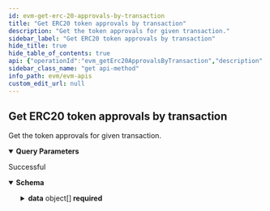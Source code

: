 ```yaml
---
id: evm-get-erc-20-approvals-by-transaction
title: "Get ERC20 token approvals by transaction"
description: "Get the token approvals for given transaction."
sidebar_label: "Get ERC20 token approvals by transaction"
hide_title: true
hide_table_of_contents: true
api: {"operationId":"evm_getErc20ApprovalsByTransaction","description":"Get the token approvals for given transaction.","parameters":[{"name":"transaction","required":true,"in":"query","description":"Transaction Hash","schema":{"type":"string"}},{"name":"offset","required":false,"in":"query","description":"Number of items to skip before returning items, default: 0","schema":{"type":"number"}},{"name":"limit","required":false,"in":"query","description":"Number of items returned, default: 20","schema":{"type":"number"}}],"responses":{"200":{"description":"Successful","content":{"application/json":{"schema":{"type":"object","properties":{"offset":{"type":"number","description":"Offset"},"limit":{"type":"number","description":"Limit of results"},"total_items":{"type":"number","description":"Total returned result items"},"data":{"type":"array","items":{"type":"object","properties":{"token_name":{"type":"string","description":"The name or title of the token"},"token_symbol":{"type":"string","description":"The symbol of the token"},"token_decimals":{"type":"number","description":"The decimals of the token"},"contract_address":{"type":"string","description":"The address of the token"},"transaction_hash":{"type":"string","description":"The transaction hash of the token"},"transaction_index":{"type":"number","description":"The transaction index of the token"},"log_index":{"type":"number","description":"The log index of the token"},"block_hash":{"type":"number","description":"The block hash of the token"},"block_number":{"type":"number","description":"The block number of the token"},"block_timestamp":{"type":"number","description":"The block timestamp of the token"},"from_wallet":{"type":"string","description":"The from wallet of the token"},"to_wallet":{"type":"string","description":"The to wallet of the token"},"value":{"type":"string","description":"The value of the token"},"value_in_decimal":{"type":"string","description":"The value in decimal of the token"}},"required":["token_name","token_symbol","token_decimals","contract_address","transaction_hash","transaction_index","log_index","block_hash","block_number","from_wallet","to_wallet","value","value_in_decimal"],"title":"BaseToken"}}},"required":["offset","limit","total_items","data"],"title":"ERC20TokenApprovalResponseDto"}}}}},"security":[{"apiKey":[]}],"tags":["Get token approvals"],"method":"get","path":"/v1/erc20/approvals/transaction","servers":[{"url":"https://eth-mainnet-api.blocklens.io","description":"Ethereum Mainnet server"}],"securitySchemes":{"bearer":{"scheme":"bearer","bearerFormat":"JWT","type":"http"},"basic":{"type":"http","scheme":"basic"},"apiKey":{"type":"apiKey","name":"x-api-key","in":"header"}},"info":{"title":"EVM APIs","description":"Swagger documentation","version":"1.0.0","contact":{}},"postman":{"name":"Get ERC20 token approvals by transaction","description":{"content":"Get the token approvals for given transaction.","type":"text/plain"},"url":{"path":["v1","erc20","approvals","transaction"],"host":["{{baseUrl}}"],"query":[{"disabled":false,"description":{"content":"(Required) Transaction Hash","type":"text/plain"},"key":"transaction","value":""},{"disabled":false,"description":{"content":"Number of items to skip before returning items, default: 0","type":"text/plain"},"key":"offset","value":""},{"disabled":false,"description":{"content":"Number of items returned, default: 20","type":"text/plain"},"key":"limit","value":""}],"variable":[]},"header":[{"key":"Accept","value":"application/json"}],"method":"GET","auth":{"type":"apikey","apikey":[{"type":"any","value":"x-api-key","key":"key"},{"type":"any","value":"<API Key>","key":"value"},{"type":"any","value":"header","key":"in"}]}}}
sidebar_class_name: "get api-method"
info_path: evm/evm-apis
custom_edit_url: null
---
```



## Get ERC20 token approvals by transaction



Get the token approvals for given transaction.

<details style={{"marginBottom":"1rem"}} data-collapsed={false} open={true}><summary style={{}}><strong>Query Parameters</strong></summary><div><ul><ParamsItem className={"paramsItem"} param={{"name":"transaction","required":true,"in":"query","description":"Transaction Hash","schema":{"type":"string"}}}></ParamsItem><ParamsItem className={"paramsItem"} param={{"name":"offset","required":false,"in":"query","description":"Number of items to skip before returning items, default: 0","schema":{"type":"number"}}}></ParamsItem><ParamsItem className={"paramsItem"} param={{"name":"limit","required":false,"in":"query","description":"Number of items returned, default: 20","schema":{"type":"number"}}}></ParamsItem></ul></div></details><div><ApiTabs><TabItem label={"200"} value={"200"}><div>

Successful

</div><div><MimeTabs schemaType={"response"}><TabItem label={"application/json"} value={"application/json"}><SchemaTabs><TabItem label={"Schema"} value={"Schema"}><details style={{}} data-collapsed={false} open={true}><summary style={{"textAlign":"left"}}><strong>Schema</strong></summary><div style={{"textAlign":"left","marginLeft":"1rem"}}></div><ul style={{"marginLeft":"1rem"}}><SchemaItem collapsible={false} name={"offset"} required={true} schemaName={"number"} qualifierMessage={undefined} schema={{"type":"number","description":"Offset"}}></SchemaItem><SchemaItem collapsible={false} name={"limit"} required={true} schemaName={"number"} qualifierMessage={undefined} schema={{"type":"number","description":"Limit of results"}}></SchemaItem><SchemaItem collapsible={false} name={"total_items"} required={true} schemaName={"number"} qualifierMessage={undefined} schema={{"type":"number","description":"Total returned result items"}}></SchemaItem><SchemaItem collapsible={true} className={"schemaItem"}><details style={{}}><summary style={{}}><strong>data</strong><span style={{"opacity":"0.6"}}> object[]</span><strong style={{"fontSize":"var(--ifm-code-font-size)","color":"var(--openapi-required)"}}> required</strong></summary><div style={{"marginLeft":"1rem"}}><li><div style={{"fontSize":"var(--ifm-code-font-size)","opacity":"0.6","marginLeft":"-.5rem","paddingBottom":".5rem"}}>Array [</div></li><SchemaItem collapsible={false} name={"token_name"} required={true} schemaName={"string"} qualifierMessage={undefined} schema={{"type":"string","description":"The name or title of the token"}}></SchemaItem><SchemaItem collapsible={false} name={"token_symbol"} required={true} schemaName={"string"} qualifierMessage={undefined} schema={{"type":"string","description":"The symbol of the token"}}></SchemaItem><SchemaItem collapsible={false} name={"token_decimals"} required={true} schemaName={"number"} qualifierMessage={undefined} schema={{"type":"number","description":"The decimals of the token"}}></SchemaItem><SchemaItem collapsible={false} name={"contract_address"} required={true} schemaName={"string"} qualifierMessage={undefined} schema={{"type":"string","description":"The address of the token"}}></SchemaItem><SchemaItem collapsible={false} name={"transaction_hash"} required={true} schemaName={"string"} qualifierMessage={undefined} schema={{"type":"string","description":"The transaction hash of the token"}}></SchemaItem><SchemaItem collapsible={false} name={"transaction_index"} required={true} schemaName={"number"} qualifierMessage={undefined} schema={{"type":"number","description":"The transaction index of the token"}}></SchemaItem><SchemaItem collapsible={false} name={"log_index"} required={true} schemaName={"number"} qualifierMessage={undefined} schema={{"type":"number","description":"The log index of the token"}}></SchemaItem><SchemaItem collapsible={false} name={"block_hash"} required={true} schemaName={"number"} qualifierMessage={undefined} schema={{"type":"number","description":"The block hash of the token"}}></SchemaItem><SchemaItem collapsible={false} name={"block_number"} required={true} schemaName={"number"} qualifierMessage={undefined} schema={{"type":"number","description":"The block number of the token"}}></SchemaItem><SchemaItem collapsible={false} name={"block_timestamp"} required={false} schemaName={"number"} qualifierMessage={undefined} schema={{"type":"number","description":"The block timestamp of the token"}}></SchemaItem><SchemaItem collapsible={false} name={"from_wallet"} required={true} schemaName={"string"} qualifierMessage={undefined} schema={{"type":"string","description":"The from wallet of the token"}}></SchemaItem><SchemaItem collapsible={false} name={"to_wallet"} required={true} schemaName={"string"} qualifierMessage={undefined} schema={{"type":"string","description":"The to wallet of the token"}}></SchemaItem><SchemaItem collapsible={false} name={"value"} required={true} schemaName={"string"} qualifierMessage={undefined} schema={{"type":"string","description":"The value of the token"}}></SchemaItem><SchemaItem collapsible={false} name={"value_in_decimal"} required={true} schemaName={"string"} qualifierMessage={undefined} schema={{"type":"string","description":"The value in decimal of the token"}}></SchemaItem><li><div style={{"fontSize":"var(--ifm-code-font-size)","opacity":"0.6","marginLeft":"-.5rem"}}>]</div></li></div></details></SchemaItem></ul></details></TabItem><TabItem label={"Example (from schema)"} value={"Example (from schema)"}><ResponseSamples responseExample={"{\n  \"offset\": 0,\n  \"limit\": 0,\n  \"total_items\": 0,\n  \"data\": [\n    {\n      \"token_name\": \"string\",\n      \"token_symbol\": \"string\",\n      \"token_decimals\": 0,\n      \"contract_address\": \"string\",\n      \"transaction_hash\": \"string\",\n      \"transaction_index\": 0,\n      \"log_index\": 0,\n      \"block_hash\": 0,\n      \"block_number\": 0,\n      \"block_timestamp\": 0,\n      \"from_wallet\": \"string\",\n      \"to_wallet\": \"string\",\n      \"value\": \"string\",\n      \"value_in_decimal\": \"string\"\n    }\n  ]\n}"} language={"json"}></ResponseSamples></TabItem></SchemaTabs></TabItem></MimeTabs></div></TabItem></ApiTabs></div>
      